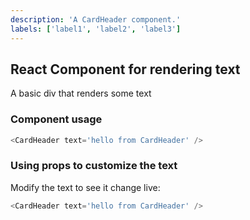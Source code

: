 ```yaml
---
description: 'A CardHeader component.'
labels: ['label1', 'label2', 'label3']
---
```



## React Component for rendering text

A basic div that renders some text

### Component usage

```js
<CardHeader text='hello from CardHeader' />
```

### Using props to customize the text

Modify the text to see it change live:

```js live
<CardHeader text='hello from CardHeader' />
```
